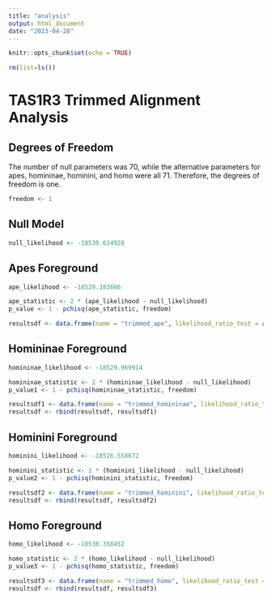 ```yaml
---
title: "analysis"
output: html_document
date: "2023-04-28"
---
```


```r
knitr::opts_chunk$set(echo = TRUE)
```

```r
rm(list=ls())
```


# TAS1R3 Trimmed Alignment Analysis 

## Degrees of Freedom 
The number of null parameters was 70, while the alternative parameters for apes, homininae, hominini, and homo were all 71. Therefore, the degrees of freedom is one. 
```r
freedom <- 1 
```

## Null Model
```r
null_likelihood <- -18530.634928
```

## Apes Foreground 
```r
ape_likelihood <- -18529.383666 

ape_statistic <- 2 * (ape_likelihood - null_likelihood)
p_value <- 1 - pchisq(ape_statistic, freedom) 

resultsdf <- data.frame(name = "trimmed_ape", likelihood_ratio_test = ape_statistic, p_value = p_value)
```

## Homininae Foreground
```r
homininae_likelihood <- -18529.969914

homininae_statistic <- 2 * (homininae_likelihood - null_likelihood)
p_value1 <- 1 - pchisq(homininae_statistic, freedom) 

resultsdf1 <- data.frame(name = "trimmed_homininae", likelihood_ratio_test = homininae_statistic, p_value = p_value1)
resultsdf <- rbind(resultsdf, resultsdf1)
```

## Hominini Foreground
```r
hominini_likelihood <- -18526.558672

hominini_statistic <- 2 * (hominini_likelihood - null_likelihood)
p_value2 <- 1 - pchisq(hominini_statistic, freedom) 

resultsdf2 <- data.frame(name = "trimmed_hominini", likelihood_ratio_test = hominini_statistic, p_value = p_value2)
resultsdf <- rbind(resultsdf, resultsdf2)
```

## Homo Foreground
```r
homo_likelihood <- -18530.358452

homo_statistic <- 2 * (homo_likelihood - null_likelihood)
p_value3 <- 1 - pchisq(homo_statistic, freedom) 

resultsdf3 <- data.frame(name = "trimmed_homo", likelihood_ratio_test = homo_statistic, p_value = p_value3)
resultsdf <- rbind(resultsdf, resultsdf3)
```










